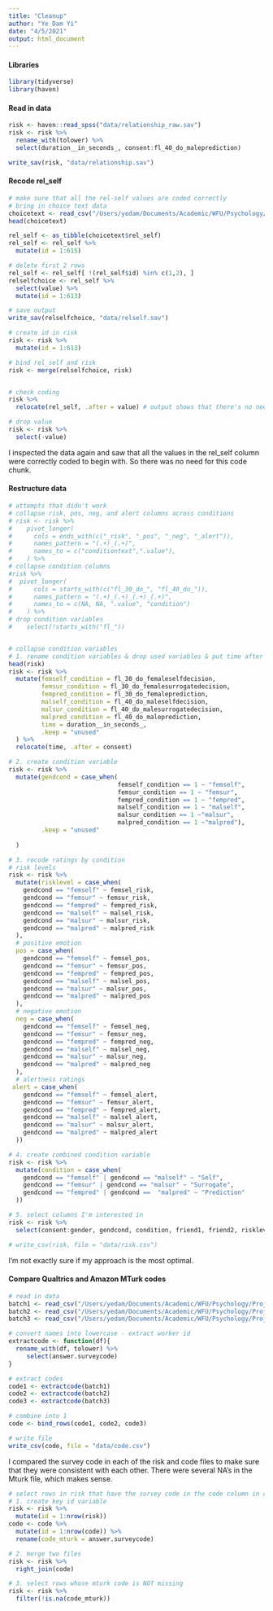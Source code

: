 ```yaml
---
title: "Cleanup"
author: "Ye Dam Yi"
date: "4/5/2021"
output: html_document
---
```


#### Libraries
```r
library(tidyverse)
library(haven)
```


#### Read in data
```r
risk <- haven::read_spss("data/relationship_raw.sav")
risk <- risk %>% 
  rename_with(tolower) %>% 
  select(duration__in_seconds_, consent:fl_40_do_maleprediction)

write_sav(risk, "data/relationship.sav")
```


#### Recode rel_self
```r
# make sure that all the rel-self values are coded correctly
# bring in choice text data
choicetext <- read_csv("/Users/yedam/Documents/Academic/WFU/Psychology/Projects/Thesis/Data/Raw data/choice_text.csv")
head(choicetext)

rel_self <- as_tibble(choicetext$rel_self)
rel_self <- rel_self %>% 
  mutate(id = 1:615)

# delete first 2 rows
rel_self <- rel_self[ !(rel_self$id) %in% c(1,2), ]
relselfchoice <- rel_self %>%
  select(value) %>% 
  mutate(id = 1:613)

# save output
write_sav(relselfchoice, "data/relself.sav")

# create id in risk
risk <- risk %>% 
  mutate(id = 1:613)

# bind rel_self and risk
risk <- merge(relselfchoice, risk)


# check coding 
risk %>% 
  relocate(rel_self, .after = value) # output shows that there's no need to recode rel_self

# drop value
risk <- risk %>% 
  select(-value)


```


I inspected the data again and saw that all the values in the rel_self column were correctly coded to begin with. So there was no need for this code chunk. 


#### Restructure data
```r
# attempts that didn't work
# collapse risk, pos, neg, and alert columns across conditions    
# risk <- risk %>% 
#    pivot_longer(
#      cols = ends_with(c("_risk", "_pos", "_neg", "_alert")),
#      names_pattern = "(.+)_(.+)",
#      names_to = c("conditiontext",".value"),
#    ) %>% 
# collapse condition columns
#risk %>%     
#  pivot_longer(
#      cols = starts_with(c("fl_30_do_", "fl_40_do_")),
#      names_pattern = "(.+)_(.+)_(.+)_(.+)",
#      names_to = c(NA, NA, ".value", "condition")
#    ) %>% 
# drop condition variables
#    select(!starts_with("fl_"))


# collapse condition variables
# 1. rename condition variables & drop used variables & put time after consent
head(risk)
risk <- risk %>% 
  mutate(femself_condition = fl_30_do_femaleselfdecision,
         femsur_condition = fl_30_do_femalesurrogatedecision,
         fempred_condition = fl_30_do_femaleprediction,
         malself_condition = fl_40_do_maleselfdecision,
         malsur_condition = fl_40_do_malesurrogatedecision,
         malpred_condition = fl_40_do_maleprediction,
         time = duration__in_seconds_,
         .keep = "unused"
  ) %>% 
  relocate(time, .after = consent)

# 2. create condition variable
risk <- risk %>% 
  mutate(gendcond = case_when(
                              femself_condition == 1 ~ "femself",
                              femsur_condition == 1 ~ "femsur",
                              fempred_condition == 1 ~ "fempred",
                              malself_condition == 1 ~ "malself",
                              malsur_condition == 1 ~"malsur",
                              malpred_condition == 1 ~"malpred"),
         .keep = "unused"
                              
  )

# 3. recode ratings by condition
# risk levels
risk <- risk %>% 
  mutate(risklevel = case_when(
    gendcond == "femself" ~ femsel_risk,
    gendcond == "femsur" ~ femsur_risk,
    gendcond == "fempred" ~ fempred_risk,
    gendcond == "malself" ~ malsel_risk,
    gendcond == "malsur" ~ malsur_risk,
    gendcond == "malpred" ~ malpred_risk
  ),
  # positive emotion
  pos = case_when(
    gendcond == "femself" ~ femsel_pos,
    gendcond == "femsur" ~ femsur_pos,
    gendcond == "fempred" ~ fempred_pos,
    gendcond == "malself" ~ malsel_pos,
    gendcond == "malsur" ~ malsur_pos,
    gendcond == "malpred" ~ malpred_pos
  ),
  # negative emotion
  neg = case_when(
    gendcond == "femself" ~ femsel_neg,
    gendcond == "femsur" ~ femsur_neg,
    gendcond == "fempred" ~ fempred_neg,
    gendcond == "malself" ~ malsel_neg,
    gendcond == "malsur" ~ malsur_neg,
    gendcond == "malpred" ~ malpred_neg
  ),
  # alertness ratings
 alert = case_when(
    gendcond == "femself" ~ femsel_alert,
    gendcond == "femsur" ~ femsur_alert,
    gendcond == "fempred" ~ fempred_alert,
    gendcond == "malself" ~ malsel_alert,
    gendcond == "malsur" ~ malsur_alert,
    gendcond == "malpred" ~ malpred_alert
  ))

# 4. create combined condition variable
risk <- risk %>% 
  mutate(condition = case_when(
    gendcond == "femself" | gendcond == "malself" ~ "Self",
    gendcond == "femsur" | gendcond == "malsur" ~ "Surrogate",
    gendcond == "fempred" | gendcond ==  "malpred" ~ "Prediction"
  ))

# 5. select columns I'm interested in
risk <- risk %>% 
  select(consent:gender, gendcond, condition, friend1, friend2, risklevel:alert, riskyrisk:code)

# write_csv(risk, file = "data/risk.csv")

```


I'm not exactly sure if my approach is the most optimal. 


#### Compare Qualtrics and Amazon MTurk codes

```r
# read in data
batch1 <- read_csv("/Users/yedam/Documents/Academic/WFU/Psychology/Projects/Thesis/Data/Batches/batch1_27.csv", na = c("", "NA"))
batch2 <- read_csv("/Users/yedam/Documents/Academic/WFU/Psychology/Projects/Thesis/Data/Batches/batch2_27.csv", na = c("", "NA"))
batch3 <- read_csv("/Users/yedam/Documents/Academic/WFU/Psychology/Projects/Thesis/Data/Batches/batch3_549.csv", na = c("", "NA"))

# convert names into lowercase - extract worker id
extractcode <- function(df){
  rename_with(df, tolower) %>% 
     select(answer.surveycode)
}

# extract codes
code1 <- extractcode(batch1)
code2 <- extractcode(batch2)
code3 <- extractcode(batch3)

# combine into 1
code <- bind_rows(code1, code2, code3)

# write file
write_csv(code, file = "data/code.csv")

```


I compared the survey code in each of the risk and code files to make sure that they were consistent with each other. There were several NA's in the Mturk file, which makes sense. 


```r
# select rows in risk that have the survey code in the code column in code
# 1. create key id variable
risk <- risk %>% 
  mutate(id = 1:nrow(risk))
code <- code %>% 
  mutate(id = 1:nrow(code)) %>% 
  rename(code_mturk = answer.surveycode)

# 2. merge two files
risk <- risk %>% 
  right_join(code)

# 3. select rows whose mturk code is NOT missing
risk <- risk %>% 
  filter(!is.na(code_mturk))

```


